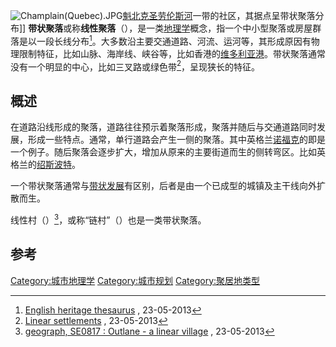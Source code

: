 {{Otheruses|subject=一个地理学概念|other=索里亚.玛塔的线形城市理论|线形城市}}
[[File:Champlain(Quebec).JPG|thumb]][[魁北克|魁北克]][[圣劳伦斯河|圣劳伦斯河]]一带的社区，其据点呈带状聚落分布]]
{{multiple image
| footer    =
| header    =
| width     = 250
| direction = vertical

| image1    = City_of_Victoria.jpg
| alt1      = Picture of Victoria City
| caption1  = 1860年至1865年期间的维多利亚市

| image2    = Victoria_City_and_Kowloon_1915.jpg
| alt2      = Map of Victoria City (and Kowloon across the Victoria Harbour)
| caption2  =1915年的一副香港维多利亚地图，其中包括九龙和维多利亚地区
}}
'''带状聚落'''或称'''线性聚落'''（{{lang-en|linear settlement}}），是一类[[地理学|地理学]]概念，指一个中小型聚落或房屋群落是以一段长线分布<ref>[http://thesaurus.english-heritage.org.uk/thesaurus_term.asp?thes_no=1&term_no=68988 English heritage thesaurus] {{webarchive|url=https://web.archive.org/web/20070914043943/http://thesaurus.english-heritage.org.uk/thesaurus_term.asp?thes_no=1&term_no=68988 |date=2007-09-14 }}, 23-05-2013</ref>。大多数沿主要交通道路、河流、运河等，其形成原因有物理限制特征，比如山脉、海岸线、峡谷等，比如香港的[[维多利亚港|维多利亚港]]。带状聚落通常没有一个明显的中心，比如三叉路或绿色带<ref>[http://www.ngfl-cymru.org.uk/vtc/settlement_wales/eng/Linearsettlemen/ Linear settlements] {{Wayback|url=http://www.ngfl-cymru.org.uk/vtc/settlement_wales/eng/Linearsettlemen/ |date=20220218075327 }}, 23-05-2013</ref>，呈现狭长的特征。

== 概述 ==
在道路沿线形成的聚落，道路往往预示着聚落形成，聚落并随后与交通道路同时发展，形成一些特点。通常，单行道路会产生一侧的聚落。其中英格兰[[诺福克|诺福克]]的{{le|米勒堡|Mileham}}即是一个例子。随后聚落会逐步扩大，增加从原来的主要街道而生的侧转弯区。比如英格兰的[[绍斯波特|绍斯波特]]。

一个带状聚落通常与[[带状发展|带状发展]]有区别，后者是由一个已成型的城镇及主干线向外扩散而生。

线性村（{{lang|en|linear village}}）<ref>[http://www.geograph.org.uk/photo/33028%20Outlane geograph, SE0817 : Outlane - a linear village] {{Wayback|url=http://www.geograph.org.uk/photo/33028%20Outlane |date=20220130152718 }}, 23-05-2013</ref>，或称“链村”（{{lang|en|chain village}}）也是一类带状聚落。

==参考==
{{reflist}}

[[Category:城市地理学|Category:城市地理学]]
[[Category:城市规划|Category:城市规划]]
[[Category:聚居地类型|Category:聚居地类型]]